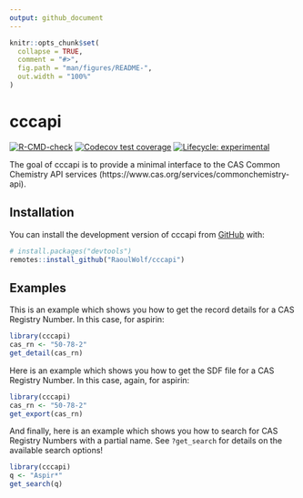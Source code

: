 ```yaml
---
output: github_document
---
```


<!-- README.md is generated from README.Rmd. Please edit that file -->

```r
knitr::opts_chunk$set(
  collapse = TRUE,
  comment = "#>",
  fig.path = "man/figures/README-",
  out.width = "100%"
)
```

# cccapi

<!-- badges: start -->
[![R-CMD-check](https://github.com/RaoulWolf/cccapi/workflows/R-CMD-check/badge.svg)](https://github.com/RaoulWolf/cccapi/actions)
[![Codecov test coverage](https://codecov.io/gh/RaoulWolf/cccapi/branch/master/graph/badge.svg)](https://app.codecov.io/gh/RaoulWolf/cccapi?branch=master)
[![Lifecycle: experimental](https://img.shields.io/badge/lifecycle-experimental-orange.svg)](https://lifecycle.r-lib.org/articles/stages.html#experimental)
<!-- badges: end -->

The goal of cccapi is to provide a minimal interface to the CAS Common Chemistry API services (https://www.cas.org/services/commonchemistry-api). 

## Installation

You can install the development version of cccapi from [GitHub](https://github.com/) with:

```r
# install.packages("devtools")
remotes::install_github("RaoulWolf/cccapi")
```

## Examples

This is an example which shows you how to get the record details for a CAS Registry Number. In this case, for aspirin:

```r
library(cccapi)
cas_rn <- "50-78-2"
get_detail(cas_rn)
```

Here is an example which shows you how to get the SDF file for a CAS Registry Number. In this case, again, for aspirin:

```r
library(cccapi)
cas_rn <- "50-78-2"
get_export(cas_rn)
```

And finally, here is an example which shows you how to search for CAS Registry Numbers with a partial name. See `?get_search` for details on the available search options! 

```r
library(cccapi)
q <- "Aspir*"
get_search(q)
```

